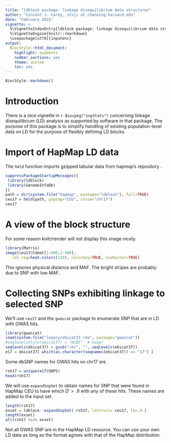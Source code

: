 ```yaml
---
title: "ldblock package: linkage disequilibrium data structures"
author: "Vincent J. Carey, stvjc at channing.harvard.edu"
date: "February 2015"
vignette: >
  %\VignetteIndexEntry{ldblock package: linkage disequilibrium data structures}
  %\VignetteEngine{knitr::rmarkdown}
  \usepackage[utf8]{inputenc}
output:
  BiocStyle::html_document:
    highlight: pygments
    number_sections: yes
    theme: united
    toc: yes
---
```


```r
BiocStyle::markdown()
```

# Introduction

There is a nice vignette in `r Biocpkg("snpStats")` concerning
linkage disequilibrium (LD) analysis as supported by software
in that package.
The purpose of this package is to simplify handling of
existing population-level data on LD for the purpose
of flexibly defining LD blocks.

# Import of HapMap LD data

The `hmld` function imports gzipped tabular data
from hapmap's repository
\url{hapmap.ncbi.nlm.nih.gov/downloads/ld_data/2009-02_phaseIII_r2/}.

```r
suppressPackageStartupMessages({
 library(ldblock)
 library(GenomeInfoDb)
})
path = dir(system.file("hapmap", package="ldblock"), full=TRUE)
ceu17 = hmld(path, poptag="CEU", chrom="chr17")
ceu17
```

# A view of the block structure

For some reason knitr/render will not display this image nicely.
```r
library(Matrix)
image(ceu17@ldmat[1:400,1:400], 
   col.reg=heat.colors(120), colorkey=TRUE, useRaster=TRUE)
```

This ignores physical distance and MAF.  The bright stripes are
probably due to SNP with low MAF.

# Collecting SNPs exhibiting linkage to selected SNP

We'll use `ceu17` and the `gwascat` package to enumerate
SNP that are in LD with GWAS hits.

```r
library(gwascat)
load(system.file("legacy/ebicat37.rda", package="gwascat"))
#seqlevelsStyle(ebicat37) = "NCBI"  # noop?
seqlevels(ebicat37) = gsub("chr", "", seqlevels(ebicat37))
e17 = ebicat37[ which(as.character(seqnames(ebicat37)) == "17") ]
```

Some dbSNP names for GWAS hits on chr17 are
```r
rsh17 = unique(e17$SNPS)
head(rsh17)
```

We will use `expandSnpSet` to obtain names for SNP
that were found in HapMap CEU to have which $D' > .9$
with any of these hits.  These names are added to
the input set.

```r
length(rsh17)
exset = ldblock::expandSnpSet( rsh17, ldstruct= ceu17, lb=.9 )
length(exset)
all(rsh17 %in% exset)
```

Not all GWAS SNP are in the
HapMap LD resource.  You can use your own LD data
as long as the format agrees with that of the HapMap distribution.
